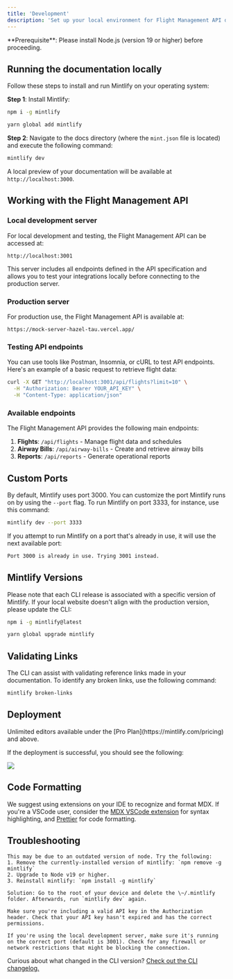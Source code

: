 ```yaml
---
title: 'Development'
description: 'Set up your local environment for Flight Management API development'
---
```


<Info>
  **Prerequisite**: Please install Node.js (version 19 or higher) before proceeding.
</Info>

## Running the documentation locally

Follow these steps to install and run Mintlify on your operating system:

**Step 1**: Install Mintlify:

<CodeGroup>

  ```bash npm
  npm i -g mintlify
  ```

```bash yarn
yarn global add mintlify
```

</CodeGroup>

**Step 2**: Navigate to the docs directory (where the `mint.json` file is located) and execute the following command:

```bash
mintlify dev
```

A local preview of your documentation will be available at `http://localhost:3000`.

## Working with the Flight Management API

### Local development server

For local development and testing, the Flight Management API can be accessed at:

```
http://localhost:3001
```

This server includes all endpoints defined in the API specification and allows you to test your integrations locally before connecting to the production server.

### Production server

For production use, the Flight Management API is available at:

```
https://mock-server-hazel-tau.vercel.app/
```

### Testing API endpoints

You can use tools like Postman, Insomnia, or cURL to test API endpoints. Here's an example of a basic request to retrieve flight data:

```bash
curl -X GET "http://localhost:3001/api/flights?limit=10" \
  -H "Authorization: Bearer YOUR_API_KEY" \
  -H "Content-Type: application/json"
```

### Available endpoints

The Flight Management API provides the following main endpoints:

1. **Flights**: `/api/flights` - Manage flight data and schedules
2. **Airway Bills**: `/api/airway-bills` - Create and retrieve airway bills
3. **Reports**: `/api/reports` - Generate operational reports

## Custom Ports

By default, Mintlify uses port 3000. You can customize the port Mintlify runs on by using the `--port` flag. To run Mintlify on port 3333, for instance, use this command:

```bash
mintlify dev --port 3333
```

If you attempt to run Mintlify on a port that's already in use, it will use the next available port:

```md
Port 3000 is already in use. Trying 3001 instead.
```

## Mintlify Versions

Please note that each CLI release is associated with a specific version of Mintlify. If your local website doesn't align with the production version, please update the CLI:

<CodeGroup>

```bash npm
npm i -g mintlify@latest
```

```bash yarn
yarn global upgrade mintlify
```

</CodeGroup>

## Validating Links

The CLI can assist with validating reference links made in your documentation. To identify any broken links, use the following command:

```bash
mintlify broken-links
```

## Deployment

<Tip>
  Unlimited editors available under the [Pro
  Plan](https://mintlify.com/pricing) and above.
</Tip>

If the deployment is successful, you should see the following:

<Frame>
  <img src="/images/checks-passed.png" style={{ borderRadius: '0.5rem' }} />
</Frame>

## Code Formatting

We suggest using extensions on your IDE to recognize and format MDX. If you're a VSCode user, consider the [MDX VSCode extension](https://marketplace.visualstudio.com/items?itemName=unifiedjs.vscode-mdx) for syntax highlighting, and [Prettier](https://marketplace.visualstudio.com/items?itemName=esbenp.prettier-vscode) for code formatting.

## Troubleshooting

<AccordionGroup>
  <Accordion title='Error: Could not load the "sharp" module using the darwin-arm64 runtime'>

    This may be due to an outdated version of node. Try the following:
    1. Remove the currently-installed version of mintlify: `npm remove -g mintlify`
    2. Upgrade to Node v19 or higher.
    3. Reinstall mintlify: `npm install -g mintlify`
  </Accordion>

  <Accordion title="Issue: Encountering an unknown error">
  
    Solution: Go to the root of your device and delete the \~/.mintlify folder. Afterwards, run `mintlify dev` again.
  </Accordion>
  
  <Accordion title="API request fails with 401 Unauthorized">
  
    Make sure you're including a valid API key in the Authorization header. Check that your API key hasn't expired and has the correct permissions.
  </Accordion>
  
  <Accordion title="Cannot connect to the API server">
  
    If you're using the local development server, make sure it's running on the correct port (default is 3001). Check for any firewall or network restrictions that might be blocking the connection.
  </Accordion>
</AccordionGroup>

Curious about what changed in the CLI version? [Check out the CLI changelog.](https://www.npmjs.com/package/mintlify?activeTab=versions)